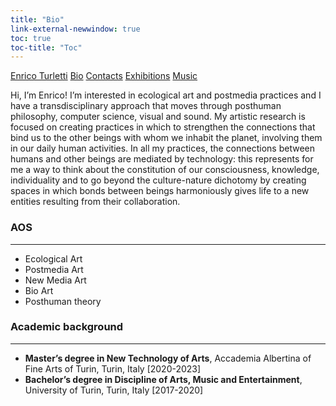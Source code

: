 ```yaml
---
title: "Bio"
link-external-newwindow: true
toc: true
toc-title: "Toc"
---
```

<div class="navbar">
  <a href="index.html">Enrico Turletti</a>
  <a href="#">Bio</a>
  <a href="contacts.html">Contacts</a>
  <a href="exhibitions.html">Exhibitions</a>
  <a href="music.html">Music</a>
</div>
Hi, I'm Enrico! I’m interested in ecological art and postmedia practices and I have a transdisciplinary approach that moves through posthuman philosophy, computer science, visual and sound.
My artistic research is focused on creating practices in which to strengthen the connections that bind us to the other beings with whom we inhabit the planet, involving them in our daily human activities. In all my practices, the connections between humans and other beings are mediated by technology: this represents for me a way to think about the constitution of our consciousness, knowledge, individuality and to go beyond the culture-nature dichotomy by creating spaces in which bonds between beings harmoniously gives life to a new entities resulting from their collaboration.


<h3>AOS</h3>
<hr>
* Ecological Art
* Postmedia Art
* New Media Art
* Bio Art
* Posthuman theory

<h3>Academic background</h3>
<hr>
* **Master's degree in New Technology of Arts**, Accademia Albertina of Fine Arts of Turin, Turin, Italy [2020-2023]
* **Bachelor's degree in Discipline of Arts, Music and Entertainment**, University of Turin, Turin, Italy [2017-2020]
